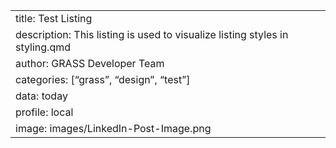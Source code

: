 ---
title: Test Listing
description: This listing is used to visualize listing styles in styling.qmd
author: GRASS Developer Team
categories: ["grass", "design", "test"]
data: today
profile: local
image: images/LinkedIn-Post-Image.png
---